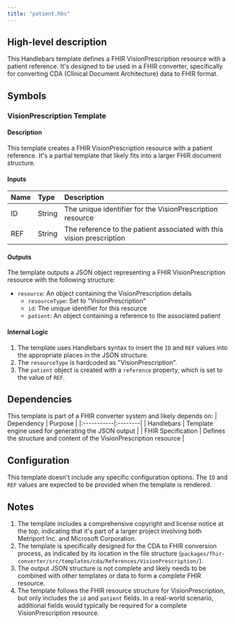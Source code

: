 ```yaml
---
title: "patient.hbs"
---
```


## High-level description
This Handlebars template defines a FHIR VisionPrescription resource with a patient reference. It's designed to be used in a FHIR converter, specifically for converting CDA (Clinical Document Architecture) data to FHIR format.

## Symbols

### VisionPrescription Template
#### Description
This template creates a FHIR VisionPrescription resource with a patient reference. It's a partial template that likely fits into a larger FHIR document structure.

#### Inputs
| Name | Type | Description |
|:-----|:-----|:------------|
| ID   | String | The unique identifier for the VisionPrescription resource |
| REF  | String | The reference to the patient associated with this vision prescription |

#### Outputs
The template outputs a JSON object representing a FHIR VisionPrescription resource with the following structure:
- `resource`: An object containing the VisionPrescription details
  - `resourceType`: Set to "VisionPrescription"
  - `id`: The unique identifier for this resource
  - `patient`: An object containing a reference to the associated patient

#### Internal Logic
1. The template uses Handlebars syntax to insert the `ID` and `REF` values into the appropriate places in the JSON structure.
2. The `resourceType` is hardcoded as "VisionPrescription".
3. The `patient` object is created with a `reference` property, which is set to the value of `REF`.

## Dependencies
This template is part of a FHIR converter system and likely depends on:
| Dependency | Purpose |
|:-----------|:--------|
| Handlebars | Template engine used for generating the JSON output |
| FHIR Specification | Defines the structure and content of the VisionPrescription resource |

## Configuration
This template doesn't include any specific configuration options. The `ID` and `REF` values are expected to be provided when the template is rendered.

## Notes
1. The template includes a comprehensive copyright and license notice at the top, indicating that it's part of a larger project involving both Metriport Inc. and Microsoft Corporation.
2. The template is specifically designed for the CDA to FHIR conversion process, as indicated by its location in the file structure (`packages/fhir-converter/src/templates/cda/References/VisionPrescription/`).
3. The output JSON structure is not complete and likely needs to be combined with other templates or data to form a complete FHIR resource.
4. The template follows the FHIR resource structure for VisionPrescription, but only includes the `id` and `patient` fields. In a real-world scenario, additional fields would typically be required for a complete VisionPrescription resource.